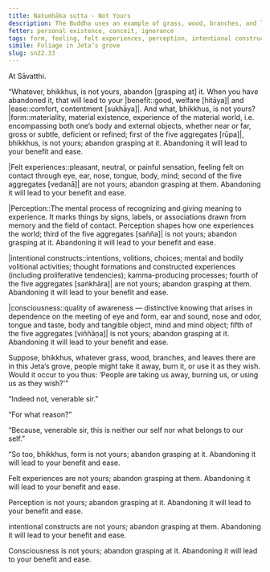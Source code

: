 ```yaml
---
title: Natumhāka sutta - Not Yours
description: The Buddha uses an example of grass, wood, branches, and leaves in Jeta’s grove to illustrate the nature of the five aggregates.
fetter: personal existence, conceit, ignorance
tags: form, feeling, felt experiences, perception, intentional constructs, consciousness, five aggregates, abandon, personal existence, conceit, ignorance, sn, sn22-34, sn22
simile: Foliage in Jeta’s grove
slug: sn22.33
---
```


At Sāvatthi.

“Whatever, bhikkhus, is not yours, abandon [grasping at] it. When you have abandoned it, that will lead to your |benefit::good, welfare [hitāya]| and |ease::comfort, contentment [sukhāya]|. And what, bhikkhus, is not yours? |form::materiality, material existence, experience of the material world, i.e. encompassing both one’s body and external objects, whether near or far, gross or subtle, deficient or refined; first of the five aggregates [rūpa]|, bhikkhus, is not yours; abandon grasping at it. Abandoning it will lead to your benefit and ease.

|Felt experiences::pleasant, neutral, or painful sensation, feeling felt on contact through eye, ear, nose, tongue, body, mind; second of the five aggregates [vedanā]| are not yours; abandon grasping at them. Abandoning it will lead to your benefit and ease.

|Perception::The mental process of recognizing and giving meaning to experience. It marks things by signs, labels, or associations drawn from memory and the field of contact. Perception shapes how one experiences the world; third of the five aggregates [sañña]| is not yours; abandon grasping at it. Abandoning it will lead to your benefit and ease.

|intentional constructs::intentions, volitions, choices; mental and bodily volitional activities; thought formations and constructed experiences (including proliferative tendencies); kamma-producing processes; fourth of the five aggregates [saṅkhāra]| are not yours; abandon grasping at them. Abandoning it will lead to your benefit and ease.

|consciousness::quality of awareness — distinctive knowing that arises in dependence on the meeting of eye and form, ear and sound, nose and odor, tongue and taste, body and tangible object, mind and mind object; fifth of the five aggregates [viññāṇa]| is not yours; abandon grasping at it. Abandoning it will lead to your benefit and ease.

Suppose, bhikkhus, whatever grass, wood, branches, and leaves there are in this Jeta’s grove, people might take it away, burn it, or use it as they wish. Would it occur to you thus: ‘People are taking us away, burning us, or using us as they wish?'”

“Indeed not, venerable sir.”

“For what reason?”

“Because, venerable sir, this is neither our self nor what belongs to our self.”

“So too, bhikkhus, form is not yours; abandon grasping at it. Abandoning it will lead to your benefit and ease.

Felt experiences are not yours; abandon grasping at them. Abandoning it will lead to your benefit and ease.

Perception is not yours; abandon grasping at it. Abandoning it will lead to your benefit and ease.

intentional constructs are not yours; abandon grasping at them. Abandoning it will lead to your benefit and ease.

Consciousness is not yours; abandon grasping at it. Abandoning it will lead to your benefit and ease.